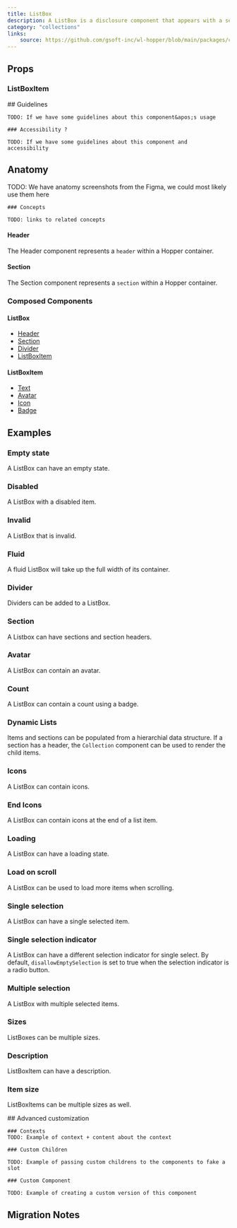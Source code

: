 ```yaml
---
title: ListBox
description: A ListBox is a disclosure component that appears with a set of actions relevant to a specific control, interface area, data element or application view. Typically, this context is determined by the user’s current selection prior to invoking the menu. Listbox can be opened from components such as Selects or Buttons.
category: "collections"
links:
    source: https://github.com/gsoft-inc/wl-hopper/blob/main/packages/components/src/listbox/src/ListBox.tsx
---
```


<Example src="ListBox/docs/preview" isOpen />

## Props

<PropTable component="ListBox" />

### ListBoxItem

<PropTable component="ListBoxItem" />


<FeatureFlag flag="next">
    ## Guidelines

    TODO: If we have some guidelines about this component&apos;s usage

    ### Accessibility ?

    TODO: If we have some guidelines about this component and accessibility
</FeatureFlag>

## Anatomy

<FeatureFlag flag="rc">
    TODO: We have anatomy screenshots from the Figma, we could most likely use them here

    ### Concepts

    TODO: links to related concepts
</FeatureFlag>


#### Header

The Header component represents a `header` within a Hopper container.

#### Section

The Section component represents a `section` within a Hopper container.

### Composed Components

#### ListBox

- [Header](./Listbox#header)
- [Section](./Listbox#section)
- [Divider](./Divider)
- [ListBoxItem](./Listbox#listboxitem)


#### ListBoxItem

- [Text](./Text)
- [Avatar](Avatar)
- [Icon](./Icon)
- [Badge](./Badge)

## Examples

### Empty state

A ListBox can have an empty state.

<Example src="ListBox/docs/empty" />

### Disabled

A ListBox with a disabled item.

<Example src="ListBox/docs/disabled" />

### Invalid

A ListBox that is invalid.

<Example src="ListBox/docs/invalid" />

### Fluid

A fluid ListBox will take up the full width of its container.

<Example src="ListBox/docs/fluid" />

### Divider

Dividers can be added to a ListBox.

<Example src="ListBox/docs/divider" />

### Section

A Listbox can have sections and section headers.

<Example src="ListBox/docs/section" />

### Avatar

A ListBox can contain an avatar.

<Example src="ListBox/docs/avatar" />

### Count

A ListBox can contain a count using a badge.

<Example src="ListBox/docs/count" />

### Dynamic Lists

Items and sections can be populated from a hierarchial data structure.
If a section has a header, the `Collection` component can be used to render the child items.

<Example src="ListBox/docs/dynamicLists" />

### Icons

A ListBox can contain icons.

<Example src="ListBox/docs/icons" />

### End Icons

A ListBox can contain icons at the end of a list item.

<Example src="ListBox/docs/endIcons" />

### Loading

A ListBox can have a loading state.

<Example src="ListBox/docs/loading" />

### Load on scroll

A ListBox can be used to load more items when scrolling.

<Example src="ListBox/docs/loadOnScroll" />

### Single selection

A ListBox can have a single selected item.

<Example src="ListBox/docs/selection" />

### Single selection indicator

A ListBox can have a different selection indicator for single select.
By default, `disallowEmptySelection` is set to true when the selection indicator is a radio button.

<Example src="ListBox/docs/selectionIndicator" />

### Multiple selection

A ListBox with multiple selected items.

<Example src="ListBox/docs/multipleSelected" />

### Sizes

ListBoxes can be multiple sizes.

<Example src="ListBox/docs/size" />

### Description

ListBoxItem can have a description.

<Example src="ListBox/docs/description" />


### Item size

ListBoxItems can be multiple sizes as well.

<Example src="ListBox/docs/multipleSizes" />

<FeatureFlag flag="next">
    ## Advanced customization

    ### Contexts
    TODO: Example of context + content about the context

    ### Custom Children

    TODO: Example of passing custom childrens to the components to fake a slot

    ### Custom Component

    TODO: Example of creating a custom version of this component
</FeatureFlag>

## Migration Notes

<MigrateGuide src="ListBox/docs/migration-notes" />
